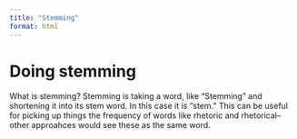 ```yaml
---
title: "Stemming"
format: html
---
```


# Doing stemming

What is stemming? Stemming is taking a word, like "Stemming" and shortening it into its stem word. In this case it is "stem." This can be useful for picking up things the frequency of words like rhetoric and rhetorical--other approahces would see these as the same word. 
